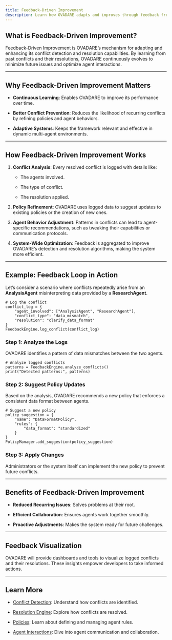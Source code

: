 ```yaml
---
title: Feedback-Driven Improvement
description: Learn how OVADARE adapts and improves through feedback from conflict resolution.
---
```


## What is Feedback-Driven Improvement?

Feedback-Driven Improvement is OVADARE’s mechanism for adapting and enhancing its conflict detection and resolution capabilities. By learning from past conflicts and their resolutions, OVADARE continuously evolves to minimize future issues and optimize agent interactions.

***

## Why Feedback-Driven Improvement Matters

* **Continuous Learning**: Enables OVADARE to improve its performance over time.

* **Better Conflict Prevention**: Reduces the likelihood of recurring conflicts by refining policies and agent behaviors.

* **Adaptive Systems**: Keeps the framework relevant and effective in dynamic multi-agent environments.

***

## How Feedback-Driven Improvement Works

1. **Conflict Analysis**: Every resolved conflict is logged with details like:

   * The agents involved.

   * The type of conflict.

   * The resolution applied.

2. **Policy Refinement**: OVADARE uses logged data to suggest updates to existing policies or the creation of new ones.

3. **Agent Behavior Adjustment**: Patterns in conflicts can lead to agent-specific recommendations, such as tweaking their capabilities or communication protocols.

4. **System-Wide Optimization**: Feedback is aggregated to improve OVADARE’s detection and resolution algorithms, making the system more efficient.

***

## Example: Feedback Loop in Action

Let’s consider a scenario where conflicts repeatedly arise from an **AnalysisAgent** misinterpreting data provided by a **ResearchAgent**.

```
# Log the conflict
conflict_log = {
    "agent_involved": ["AnalysisAgent", "ResearchAgent"],
    "conflict_type": "data_mismatch",
    "resolution": "clarify_data_format"
}
FeedbackEngine.log_conflict(conflict_log)
```

### Step 1: Analyze the Logs

OVADARE identifies a pattern of data mismatches between the two agents.

```
# Analyze logged conflicts
patterns = FeedbackEngine.analyze_conflicts()
print("Detected patterns:", patterns)
```

### Step 2: Suggest Policy Updates

Based on the analysis, OVADARE recommends a new policy that enforces a consistent data format between agents.

```
# Suggest a new policy
policy_suggestion = {
    "name": "DataFormatPolicy",
    "rules": {
        "data_format": "standardized"
    }
}
PolicyManager.add_suggestion(policy_suggestion)
```

### Step 3: Apply Changes

Administrators or the system itself can implement the new policy to prevent future conflicts.

***

## Benefits of Feedback-Driven Improvement

* **Reduced Recurring Issues**: Solves problems at their root.

* **Efficient Collaboration**: Ensures agents work together smoothly.

* **Proactive Adjustments**: Makes the system ready for future challenges.

***

## Feedback Visualization

OVADARE will provide dashboards and tools to visualize logged conflicts and their resolutions. These insights empower developers to take informed actions.

***

## Learn More

* [Conflict Detection](./conflict-detection): Understand how conflicts are identified.

* [Resolution Engine](./resolution-engine): Explore how conflicts are resolved.

* [Policies](./policies): Learn about defining and managing agent rules.

* [Agent Interactions](./agents): Dive into agent communication and collaboration.
